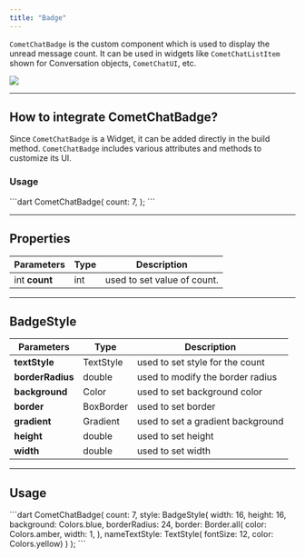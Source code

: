 ```yaml
---
title: "Badge"
---
```


`CometChatBadge` is the custom component which is used to display the unread message count. It can be used in widgets like `CometChatListItem` shown for Conversation objects, `CometChatUI`, etc.

<Frame>
  <img src="/images/b2f19f5c-1644915433-de5bd427ceef1fa8645991f3d8efbea2.gif" />
</Frame>

***

## How to integrate CometChatBadge?

Since `CometChatBadge` is a Widget, it can be added directly in the build method. `CometChatBadge` includes various attributes and methods to customize its UI.

### Usage

<Tabs>
<Tab title="Dart">
```dart
CometChatBadge(
    count: 7,
);
```

</Tab>

</Tabs>

***

## Properties

| Parameters    | Type | Description                 |
| ------------- | ---- | --------------------------- |
| int **count** | int  | used to set value of count. |

***

## BadgeStyle

| Parameters       | Type      | Description                       |
| ---------------- | --------- | --------------------------------- |
| **textStyle**    | TextStyle | used to set style for the count   |
| **borderRadius** | double    | used to modify the border radius  |
| **background**   | Color     | used to set background color      |
| **border**       | BoxBorder | used to set border                |
| **gradient**     | Gradient  | used to set a gradient background |
| **height**       | double    | used to set height                |
| **width**        | double    | used to set width                 |

***

## Usage

<Tabs>
<Tab title="Dart">
```dart
CometChatBadge(
    count: 7,
    style: BadgeStyle(
    width:  16,
    height:  16,
    background: Colors.blue,
    borderRadius: 24,
    border: Border.all(
        color: Colors.amber,
        width: 1,
    ),
    nameTextStyle: TextStyle(
        fontSize: 12, 
        color: Colors.yellow)
    )
);
```

</Tab>

</Tabs>
